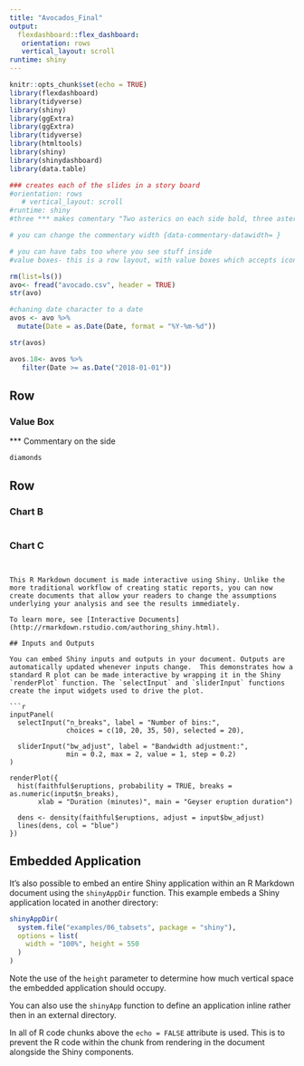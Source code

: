 ```yaml
---
title: "Avocados_Final"
output: 
  flexdashboard::flex_dashboard:
   orientation: rows
   vertical_layout: scroll
runtime: shiny
---
```


```r
knitr::opts_chunk$set(echo = TRUE)
library(flexdashboard)
library(tidyverse)
library(shiny)
library(ggExtra)
library(ggExtra)
library(tidyverse)
library(htmltools)
library(shiny)
library(shinydashboard)
library(data.table)

### creates each of the slides in a story board 
#orientation: rows
   # vertical_layout: scroll
#runtime: shiny   
#three *** makes comentary "Two asterics on each side bold, three asterics anything beneath those becomes 

# you can change the commentary width {data-commentary-datawidth= }

# you can have tabs too where you see stuff inside 
#value boxes- this is a row layout, with value boxes which accepts icons ( awesome icon )

```


```r

rm(list=ls())
avo<- fread("avocado.csv", header = TRUE) 
str(avo)

#chaning date character to a date 
avos <- avo %>%
  mutate(Date = as.Date(Date, format = "%Y-%m-%d"))

str(avos)

avos.18<- avos %>% 
   filter(Date >= as.Date("2018-01-01"))


```




Row {data-width=400}
-----------------------------------------------------------------------

### Value Box 
*** Commentary on the side 


```r

diamonds

```

Row {data-width=350}
-----------------------------------------------------------------------

### Chart B

```r

```

### Chart C

```r

```


```

This R Markdown document is made interactive using Shiny. Unlike the more traditional workflow of creating static reports, you can now create documents that allow your readers to change the assumptions underlying your analysis and see the results immediately. 

To learn more, see [Interactive Documents](http://rmarkdown.rstudio.com/authoring_shiny.html).

## Inputs and Outputs

You can embed Shiny inputs and outputs in your document. Outputs are automatically updated whenever inputs change.  This demonstrates how a standard R plot can be made interactive by wrapping it in the Shiny `renderPlot` function. The `selectInput` and `sliderInput` functions create the input widgets used to drive the plot.

```r
inputPanel(
  selectInput("n_breaks", label = "Number of bins:",
              choices = c(10, 20, 35, 50), selected = 20),
  
  sliderInput("bw_adjust", label = "Bandwidth adjustment:",
              min = 0.2, max = 2, value = 1, step = 0.2)
)

renderPlot({
  hist(faithful$eruptions, probability = TRUE, breaks = as.numeric(input$n_breaks),
       xlab = "Duration (minutes)", main = "Geyser eruption duration")
  
  dens <- density(faithful$eruptions, adjust = input$bw_adjust)
  lines(dens, col = "blue")
})
```

## Embedded Application

It's also possible to embed an entire Shiny application within an R Markdown document using the `shinyAppDir` function. This example embeds a Shiny application located in another directory:

```r
shinyAppDir(
  system.file("examples/06_tabsets", package = "shiny"),
  options = list(
    width = "100%", height = 550
  )
)
```

Note the use of the `height` parameter to determine how much vertical space the embedded application should occupy.

You can also use the `shinyApp` function to define an application inline rather then in an external directory.

In all of R code chunks above the `echo = FALSE` attribute is used. This is to prevent the R code within the chunk from rendering in the document alongside the Shiny components.



